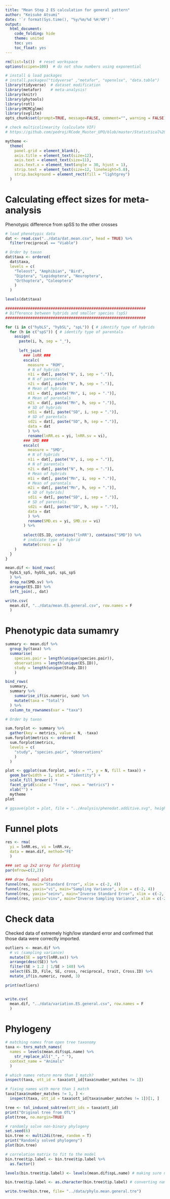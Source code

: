 ---
title: "Mean Step 2 ES calculation for general pattern"
author: "Keisuke Atsumi"
date: '`r format(Sys.time(), "%y/%m/%d %H:%M")`'
output:
  html_document:
    code_folding: hide
    theme: united
    toc: yes
    toc_float: yes
---

```{r setup, include=FALSE}

rm(list=ls())  # reset workspace
options(scipen=100)  # do not show numbers using exponential

# install & load packages
# install.packages("tidyverse" ,"metafor", "openxlsx", "data.table")
library(tidyverse)  # dataset modification
library(metafor)    # meta-analysis!
library(knitr)
library(phytools)
library(rotl)
library(MCMCglmm)
library(svglite)
opts_chunk$set(prompt=TRUE, message=FALSE, comment="", warning = FALSE) 

# check multicolinearity (calculate VIF)
# https://github.com/pedroj/RCode_Master_UPO/blob/master/Statistical%20protocol_Zuur%20etal/sm001/HighstatLib.r

mytheme <- 
  theme(
    panel.grid = element_blank(),
    axis.title = element_text(size=12),
    axis.text = element_text(size=11),
    axis.text.x = element_text(angle = 30, hjust = 1),
    strip.text = element_text(size=12, lineheight=5.0),
    strip.background = element_rect(fill = "lightgrey")
  )


```

# Calculating effect sizes for meta-analysis
Phenotypic difference from spSS to the other crosses

```{r lnRR & SMD between hybrids and parental species}

# load phenotypic data
dat <- read.csv("../data/dat.mean.csv", head = TRUE) %>%
  filter(reciprocal == "Viable")

# Order by taxon
dat$taxa <- ordered(
  dat$taxa,
  levels = c(
    "Teleost", "Amphibian", "Bird", 
    "Diptera", "Lepidoptera", "Neuroptera", 
    "Orthoptera", "Coleoptera" 
    )
  )

levels(dat$taxa)

##############################################################
# Difference between hybrids and smaller species (spS)
##############################################################

for (i in c("hybLS", "hybSL", "spL")) { # identify type of hybrids
  for (h in c("spS")) { # identify type of parentals
    assign(
      paste(i, h, sep = "_"),
      
      left_join(
        ### lnRR ###
        escalc(
          measure = "ROM",
          # N of hybrids
          n1i = dat[, paste("N", i, sep = ".")],
          # N of parentals
          n2i = dat[, paste("N", h, sep = ".")],
          # Mean of hybrids
          m1i = dat[, paste("Mn", i, sep = ".")],
          # Mean of parentals
          m2i = dat[, paste("Mn", h, sep = ".")],
          # SD of hybrids
          sd1i = dat[, paste("SD", i, sep = ".")],
          # SD of parentals
          sd2i = dat[, paste("SD", h, sep = ".")],
          data = dat
          ) %>%
          rename(lnRR.es = yi, lnRR.sv = vi),
        ### SMD ###
        escalc(
          measure = "SMD",
          # N of hybrids
          n1i = dat[, paste("N", i, sep = ".")],
          # N of parentals
          n2i = dat[, paste("N", h, sep = ".")],
          # Mean of hybrids
          m1i = dat[, paste("Mn", i, sep = ".")],
          # Mean of parentals
          m2i = dat[, paste("Mn", h, sep = ".")],
          # SD of hybrids]
          sd1i = dat[, paste("SD", i, sep = ".")],
          # SD of parentals
          sd2i = dat[, paste("SD", h, sep = ".")],
          data = dat
          ) %>%
          rename(SMD.es = yi, SMD.sv = vi)
        ) %>%
        
        select(ES.ID, contains("lnRR"), contains("SMD")) %>%
        # indicate type of hybrid
        mutate(cross = i) 
    )
  }
}

mean.dif <- bind_rows(
  hybLS_spS, hybSL_spS, spL_spS
  ) %>%
  drop_na(SMD.sv) %>%
  arrange(ES.ID) %>%
  left_join(., dat) 

write.csv(
  mean.dif, "../data/mean.ES.general.csv", row.names = F
  )


```

# Phenotypic data sumamry

```{r dataset summary}

summary <- mean.dif %>%
  group_by(taxa) %>%
  summarise(
    species.pair = length(unique(species.pair)),
    observations = length(unique(ES.ID)),
    study = length(unique(Study.ID))
    )

bind_rows(
  summary,
  summary %>%
    summarise_if(is.numeric, sum) %>%
    mutate(taxa = "total")
  ) %>%
  column_to_rownames(var = "taxa")

# Order by taxon

sum.forplot <- summary %>% 
  gather(key = metrics, value = N, -taxa)
sum.forplot$metrics <- ordered(
  sum.forplot$metrics,
  levels = c(
    "study", "species.pair", "observations"
    )
  )

plot <- ggplot(sum.forplot, aes(x = "", y = N, fill = taxa)) +
  geom_bar(width = 1, stat = "identity") +
  scale_fill_brewer() +
  facet_grid(scale = "free", rows = "metrics") +
  xlab("") +
  mytheme
plot

# ggsave(plot = plot, file = "../Analysis/phenodat.additive.svg", height = 5, width = 3.5)

```


# Funnel plots

```{r funnel plot}

res <- rma(
  yi = lnRR.es, vi = lnRR.sv, 
  data = mean.dif, method="FE"
  )

### set up 2x2 array for plotting
par(mfrow=c(2,2))
 
### draw funnel plots
funnel(res, main="Standard Error", xlim = c(-2, 4))
funnel(res, yaxis="vi", main="Sampling Variance", xlim = c(-2, 4))
funnel(res, yaxis="seinv", main="Inverse Standard Error", xlim = c(-2, 4))
funnel(res, yaxis="vinv", main="Inverse Sampling Variance", xlim = c(-2, 4))

```
# Check data
Checked data of extremely high/low standard error and confirmed that those data were correctly imported. 

```{r check}

outliers <- mean.dif %>%
  # vi (sampling variance) 
  mutate(SE = sqrt(lnRR.sv)) %>%
  arrange(desc(SE)) %>%
  filter(SE > 1.2 | 1/SE > 140) %>%
  select(ES.ID, File, SE, cross, reciprocal, trait, Cross.ID) %>%
  mutate_if(is.numeric, round, 3)

print(outliers)


write.csv(
  mean.dif, "../data/variation.ES.general.csv", row.names = F
  )


```


# Phylogeny

```{r phylogeny}

# matching names from open tree taxonomy
taxa <- tnrs_match_names(
  names = levels(mean.dif$spL.name) %>%
    str_replace_all("_", " "), 
  context_name = "Animals"
  )

# which names return more than 1 match?
inspect(taxa, ott_id = taxa$ott_id[taxa$number_matches != 1])

# fixing names with more than 1 match
taxa[taxa$number_matches != 1, ] <- 
  inspect(taxa, ott_id = taxa$ott_id[taxa$number_matches != 1])[1, ]

tree <- tol_induced_subtree(ott_ids = taxa$ott_id)
print("Original tree from OTL")
plot(tree, no.margin=TRUE)

# randomly solve non-binary phylogeny
set.seed(6)
bin.tree <- multi2di(tree, random = T) 
print("Randomly solved phylogeny")
plot(bin.tree)

# correlation matrix to fit to the model
bin.tree$tip.label <- bin.tree$tip.label %>%
  as.factor() 

levels(bin.tree$tip.label) <- levels(mean.dif$spL.name) # making sure names match

bin.tree$tip.label <- as.character(bin.tree$tip.label) # converting names back to character

write.tree(bin.tree, file= "../data/phylo.mean.general.tre")

```
  